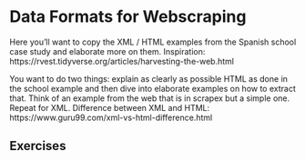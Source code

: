 # Data Formats for Webscraping

Here you'll want to copy the XML / HTML examples from the Spanish school case study and elaborate more on them. Inspiration: https://rvest.tidyverse.org/articles/harvesting-the-web.html

You want to do two things: explain as clearly as possible HTML as done in the school example and then dive into elaborate examples on how to extract that. Think of an example from the web that is in scrapex but a simple one. Repeat for XML. Difference between XML and HTML: https://www.guru99.com/xml-vs-html-difference.html


## Exercises
